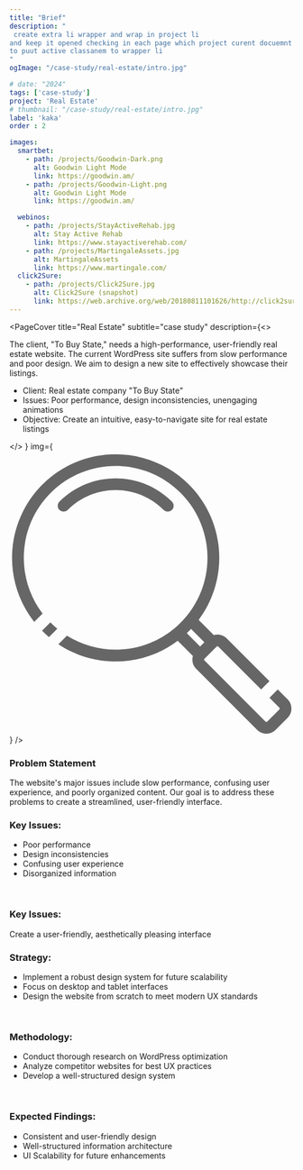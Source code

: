 ```yaml
---
title: "Brief"
description: "
 create extra li wrapper and wrap in project li 
and keep it opened checking in each page which project curent docuemnt belongs 
to puut active classanem to wrapper li
"
ogImage: "/case-study/real-estate/intro.jpg"

# date: "2024"
tags: ['case-study']
project: 'Real Estate'
# thumbnail: "/case-study/real-estate/intro.jpg"
label: 'kaka'
order : 2

images:
  smartbet:
    - path: /projects/Goodwin-Dark.png
      alt: Goodwin Light Mode
      link: https://goodwin.am/
    - path: /projects/Goodwin-Light.png
      alt: Goodwin Light Mode
      link: https://goodwin.am/

  webinos:
    - path: /projects/StayActiveRehab.jpg
      alt: Stay Active Rehab
      link: https://www.stayactiverehab.com/
    - path: /projects/MartingaleAssets.jpg
      alt: MartingaleAssets
      link: https://www.martingale.com/
  click2Sure:
    - path: /projects/Click2Sure.jpg
      alt: Click2Sure (snapshot)
      link: https://web.archive.org/web/20180811101626/http://click2sure.co.za/
---
```




<PageCover
  title="Real Estate"
  subtitle="case study"
  description={<>
    <p>The client, "To Buy State," needs a high-performance, user-friendly real estate website. The current WordPress site suffers from slow performance and poor design. We aim to design a new site to effectively showcase their listings.</p>
    <ul>
      <li>
        <span>Client:</span>
        Real estate company "To Buy State"
      </li>
      <li>
        <span>Issues:</span>
        Poor performance, design inconsistencies, unengaging animations
      </li>
      <li>
        <span>Objective:</span>
        Create an intuitive, easy-to-navigate site for real estate listings
      </li>
    </ul>
    </>
  }
  img={  <svg  viewBox="0 0 61 61" fill="none" xmlns="http://www.w3.org/2000/svg">
    <path d="M7.07472 7.20524C11.4194 2.85849 17.114 0.684082 22.8053 0.684082C28.4971 0.684082 34.1937 2.85868 38.5359 7.20524C42.8806 11.552 45.054 17.2492 45.054 22.9432C45.054 27.638 43.5762 32.3351 40.6254 36.2749L43.8821 39.5331C44.1387 39.459 44.4027 39.422 44.6667 39.422C45.3821 39.422 46.0976 39.6935 46.6404 40.2391L55.8308 49.4388L54.047 51.2234L44.8541 42.0287C44.8023 41.9769 44.7332 41.9522 44.6641 41.9522C44.5951 41.9522 44.526 41.9769 44.4742 42.0287L41.8762 44.6279C41.8244 44.6748 41.7997 44.7464 41.7997 44.8179C41.7948 44.8846 41.8219 44.9537 41.8762 45.008L54.9768 58.1148C55.0287 58.1691 55.0977 58.1962 55.1668 58.1962C55.2359 58.1913 55.3074 58.1641 55.3568 58.1148L57.9547 55.5156C58.0041 55.4662 58.0312 55.3946 58.0312 55.3255C58.0362 55.2688 58.0189 55.2095 57.9794 55.1602L55.833 53.0127L57.6143 51.2281L59.8224 53.4373C60.3084 53.968 60.5527 54.6468 60.5527 55.3231C60.5576 56.0389 60.2837 56.7547 59.7409 57.3003L57.143 59.8994C56.6002 60.4425 55.8822 60.7165 55.1668 60.7165C54.4538 60.7115 53.7383 60.44 53.1955 59.8994L40.0898 46.7927C39.5495 46.2521 39.2781 45.5338 39.2781 44.8155C39.2756 44.5539 39.3126 44.2898 39.3866 44.0331L36.1275 40.7724C32.1898 43.727 27.4948 45.203 22.802 45.203C18.514 45.203 14.2236 43.9689 10.5105 41.503L12.3386 39.6739C15.5287 41.6733 19.1656 42.6754 22.8017 42.6754C27.8495 42.6754 32.8972 40.7477 36.7461 36.8971C40.5974 33.044 42.5218 27.9937 42.5218 22.9461C42.5218 17.8959 40.5949 12.8459 36.7461 8.99513C32.8948 5.14202 27.8469 3.21677 22.8017 3.21677C17.7538 3.21677 12.7062 5.14455 8.85725 8.99513C5.00595 12.8482 3.08159 17.8985 3.08159 22.9461C3.08159 27.1645 4.42374 31.3832 7.1105 34.9028L5.30943 36.7047C2.13912 32.6813 0.552734 27.814 0.552734 22.9484C0.552734 17.2539 2.72632 11.5547 7.06831 7.21041L7.07472 7.20524ZM8.47359 39.9702C7.99496 39.5654 7.52619 39.136 7.07472 38.6842L6.99084 38.6003L8.77707 36.8132L8.86095 36.8972C9.31491 37.3513 9.78365 37.7759 10.2673 38.1757L8.47359 39.9702ZM41.8548 41.0785L38.9929 38.2153C38.8449 38.3733 38.6919 38.5288 38.539 38.6843C38.3836 38.8398 38.2281 38.9903 38.0702 39.1384L40.9321 42.0017L41.8548 41.0785ZM12.5177 12.6433C12.0267 13.1369 11.2298 13.1369 10.7364 12.6482C10.243 12.157 10.243 11.3597 10.7315 10.8661C14.0696 7.52637 18.4414 5.85779 22.8083 5.85779C27.1777 5.85779 31.5496 7.52637 34.8851 10.8636C35.3785 11.3573 35.3785 12.157 34.8851 12.6507C34.3916 13.1443 33.5923 13.1443 33.0989 12.6507C30.2591 9.8096 26.5315 8.38784 22.8082 8.38784C19.0803 8.38784 15.3547 9.80713 12.5176 12.6457L12.5177 12.6433Z" fill="#666666" />
  </svg>}
/>


<div className="content-holder">

### Problem Statement

The website's major issues include slow performance, confusing user experience, and poorly organized content. Our goal is to address these problems to create a streamlined, user-friendly interface.
<br/>

### Key Issues:

- Poor performance
- Design inconsistencies
- Confusing user experience
- Disorganized information
<br/>

### Key Issues:

Create a user-friendly, aesthetically pleasing interface
<br/>

### Strategy:

- Implement a robust design system for future scalability
- Focus on desktop and tablet interfaces
- Design the website from scratch to meet modern UX standards
<br/>

### Methodology:

- Conduct thorough research on WordPress optimization
- Analyze competitor websites for best UX practices
- Develop a well-structured design system
<br/>

### Expected Findings:

- Consistent and user-friendly design
- Well-structured information architecture
- UI Scalability for future enhancements
<br/>

</div>